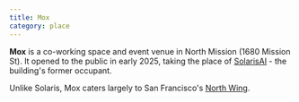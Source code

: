 ```yaml
---
title: Mox
category: place
---
```


**Mox** is a co-working space and event venue in North Mission (1680 Mission St). It opened to the public in early 2025, taking the place of [SolarisAI](/solaris) - the building's former occupant.

Unlike Solaris, Mox caters largely to San Francisco's [North Wing](/megascene).
